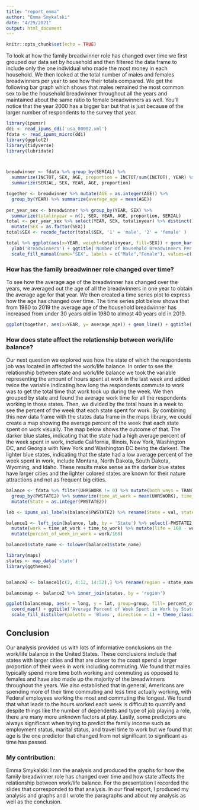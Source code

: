 ```yaml
---
title: "report_emma"
author: "Emma Smykalski"
date: "4/29/2021"
output: html_document
---
```


```r
knitr::opts_chunk$set(echo = TRUE)
```

To look at how the family breadwinner role has changed over time we first grouped our data set by household and then filtered the data frame to include only the one individual who made the most money in each household. We then looked at the total number of males and females breadwinners per year to see how their totals compared. We get the following bar graph which shows that males remained the most common sex to be the household breadwinner throughout all the years and maintained about the same ratio to female breadwinners as well. You'll notice that the year 2000 has a bigger bar but that is just because of the larger number of respondents to the survey that year.  
```r
library(ipumsr)
ddi <- read_ipums_ddi('usa_00002.xml')
fdata <- read_ipums_micro(ddi)
library(ggplot2)
library(tidyverse)
library(lubridate)



breadwinner <- fdata %>% group_by(SERIAL) %>%
  summarize(INCTOT, SEX, AGE, proportion = INCTOT/sum(INCTOT), YEAR) %>% group_by(SERIAL) %>% filter(proportion == max(proportion)) %>%
  summarize(SERIAL, SEX, YEAR, AGE, proportion)

together <- breadwinner %>% mutate(AGE = as.integer(AGE)) %>%
  group_by(YEAR) %>% summarize(average_age = mean(AGE))
  
per_year_sex <- breadwinner %>% group_by(YEAR, SEX) %>%
  summarize(totalinyear = n(), SEX, YEAR, AGE, proportion, SERIAL)
total <- per_year_sex %>% select(YEAR, SEX, totalinyear) %>% distinct() %>% mutate(SEX = as.character(SEX)) %>% 
  mutate(SEX = as.factor(SEX))
total$SEX <- recode_factor(total$SEX, '1' = 'male', '2' = 'female' )

total %>% ggplot(aes(x=YEAR, weight=totalinyear, fill=SEX)) + geom_bar(position = 'dodge', width = 1/2) + 
  ylab('Breadwinners') + ggtitle('Number of Household Breadwinners Per Sex Each Year') + 
  scale_fill_manual(name="SEX", labels = c("Male","Female"), values=c('steelblue1','pink')) + theme_bw()
```  

### How has the family breadwinner role changed over time?  
To see how the average age of the breadwinner has changed over the years, we averaged out the age of all the breadwinners in one year to obtain the average age for that year. We then created a time series plot to express how the age has changed over time. The time series plot below shows that from 1980 to 2019 the average age of the household breadwinner has increased from under 30 years old in 1980 to almost 40 years old in 2019.  

```r

ggplot(together, aes(x=YEAR, y= average_age)) + geom_line() + ggtitle('Average Age of Breadwinner Over Time') + ylab('Average Age')
```  

### How does state affect the relationship between work/life balance?   
Our next question we explored was how the state of which the respondents job was located in affected the work/life balance. In order to see the relationship between state and work/life balance we took the variable representing the amount of hours spent at work in the last week and added twice the variable indicating how long the respondents commute to work was to get the total time that work took up during the week. We then grouped by state and found the average work time for all the respondents working in those states. Then, we divided by the total hours in a week to see the percent of the week that each state spent for work. By combining this new data frame with the states data frame in the maps library, we could create a map showing the average percent of the week that each state spent on work visually. The map below shows the outcome of that. The darker blue states, indicating that the state had a high average percent of the week spent in work, include California, Illinois, New York, Washington DC, and Georgia with New York and Washington DC being the darkest. The lighter blue states, indicating that the state had a low average percent of the week spent in work, include Montana, North Dakota, South Dakota, Wyoming, and Idaho. These results make sense as the darker blue states have larger cities and the lighter colored states are known for their nature attractions and not as frequent big cities.  
```r

balance <- fdata %>% filter(UHRSWORK != 0) %>% mutate(both_ways = TRANTIME*2) %>% 
  group_by(PWSTATE2) %>% summarize(time_at_work = mean(UHRSWORK), time_to_work = mean(both_ways)) %>%
  mutate(State = as.integer(PWSTATE2))

lab <- ipums_val_labels(balance$PWSTATE2) %>% rename(State = val, state_name = lbl)

balance1 <- left_join(balance, lab, by = 'State') %>% select(-PWSTATE2) %>% group_by(State) %>%
  mutate(work = time_at_work + time_to_work) %>% mutate(life = 168 - work) %>%
  mutate(percent_of_week_in_work = work/168)

balance1$state_name <- tolower(balance1$state_name)

library(maps)
states <- map_data('state')
library(ggthemes)


balance2 <- balance1[c(2, 4:12, 14:52),] %>% rename(region = state_name)

balancemap <- balance2 %>% inner_join(states, by = 'region')

ggplot(balancemap, aes(x = long, y = lat, group=group, fill= percent_of_week_in_work)) + geom_polygon() +
  coord_map() + ggtitle('Average Percent of Week Spent in Work by State') + 
  scale_fill_distiller(palette = 'Blues', direction = 1) + theme_classic()
```


## Conclusion  
Our analysis provided us with lots of informative conclusions on the work/life balance in the United States. These conclusions include that states with larger cities and that are closer to the coast spend a larger proportion of their week in work including commuting. We found that males typically spend more time both working and commuting as opposed to females and have also made up the majority of the breadwinners throughout the years. We also established that in general, Americans are spending more of their time commuting and less time actually working, with Federal employees working the most and commuting the longest. We found that what leads to the hours worked each week is difficult to quantify and despite things like the number of dependents and type of job playing a role, there are many more unknown factors at play. Lastly, some predictors are always significant when trying to predict the family income such as employment status, marital status, and travel time to work but we found that age is the one predictor that changed from not significant to significant as time has passed. 

### My contribution:  
Emma Smykalski: I ran the analysis and produced the graphs for how the family breadwinner role has changed over time and how state affects the relationship between work/life balance. For the presentation I recorded the slides that corresponded to that analysis. In our final report, I produced my analysis and graphs and I wrote the paragraphs and about my analysis as well as the conclusion. 

